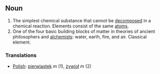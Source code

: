 ==Noun==
# The simplest chemical substance that cannot be [[decompose]]d in a chemical reaction. Elements consist of the same [[atom]]s.
# One of the four basic building blocks of matter in theories of ancient philosophers and [[alchemist]]s: water, earth, fire, and air. Classical element.

===Translations===

*[[Polish]]: [[pierwiastek]] ''m'' (1), [[żywioł]] ''m'' (2)